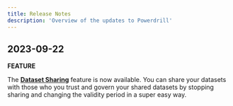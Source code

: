 ```yaml
---
title: Release Notes
description: 'Overview of the updates to Powerdrill'
---
```


## 2023-09-22

**FEATURE**

The **[Dataset Sharing](/quick-start/step-4-optional-share-your-data)** feature is now available. You can share your datasets with those who you trust and govern your shared datasets by stopping sharing and changing the validity period in a super easy way.